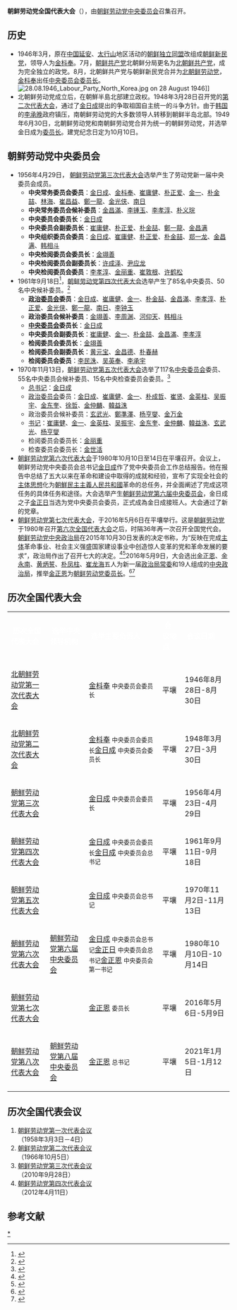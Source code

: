 {{Infobox Political post
|post            = [[朝鲜劳动党中央委员会|中央委员会]]
|body            = [[朝鲜劳动党|朝鲜劳动党]]
|insignia        = Flag of the Workers' Party of Korea.svg
|insigniacaption = [[朝鲜劳动党党旗|朝鲜劳动党党旗]]
|image           = Kim Jong-un at the Workers' Party of Korea main building.png
|incumbent       = [[金正恩|金正恩]]
|incumbentsince  = 2016年5月9日
|style           =
|appointer       = [[朝鲜劳动党中央政治局常务委员会|朝鲜劳动党中央政治局常务委员会]]和 [[朝鲜劳动党中央军事委员会|朝鲜劳动党中央军事委员会]]
|termlength      = 
|formation       = 2016年5月9日
}}
{{Infobox Korean name
| hangul = 조선로동당 대회
| hanja =  朝鮮勞動黨大會
| mr = Chosŏn Rodongdang Taehoe
| rr = Joseon Rodongdang Daehoe
| context = north}}
{{Politics of North Korea|expanded=Workers' Party}}
'''朝鲜劳动党全国代表大会'''（{{kor|조선로동당 대회}}），由[[朝鲜劳动党中央委员会|朝鲜劳动党中央委员会]]召集召开。

==历史==
* 1946年3月，原在[[中国|中国]][[延安|延安]]、[[太行山|太行山]]地区活动的[[朝鲜独立同盟|朝鲜独立同盟]]改组成[[朝鲜新民党|朝鲜新民党]]，领导人为[[金枓奉|金枓奉]]。7月，[[朝鲜共产党|朝鲜共产党]]北朝鲜分局更名为[[北朝鲜共产党|北朝鲜共产党]]，成为完全独立的政党。8月，北朝鲜共产党与朝鲜新民党合并为[[北朝鲜劳动党|北朝鲜劳动党]]，[[金枓奉|金枓奉]]出任[[朝鲜劳动党委员长|中央委员会委员长]]。[[File:28.08.1946_Labour_Party_North_Korea.jpg|thumb]] on 28 August 1946]]
* 北朝鲜劳动党成立后，在朝鮮半島北部建立政权。1948年3月28日召开党的[[北朝鲜劳动党第二次代表大会|第二次代表大会]]，通过了[[金日成|金日成]]提出的争取祖国自主统一的斗争方针。由于[[韩国|韩国]]的[[李承晚|李承晚]]政府镇压，南朝鲜劳动党的大多数领导人转移到朝鲜半岛北部。1949年6月30日，北朝鲜劳动党和南朝鲜劳动党合并为统一的朝鲜劳动党，并选举金日成为[[朝鲜劳动党委员长|委员长]]。建党纪念日定为10月10日。
== 朝鲜劳动党中央委员会 ==
* 1956年4月29日， [[朝鲜劳动党第三次代表大会|朝鲜劳动党第三次代表大会]]选举产生了劳动党新一届中央委员会成员。
** '''中央常务委员会委员'''：[[金日成|金日成]]、[[金枓奉|金枓奉]]、[[崔庸健|崔庸健]]、[[朴正爱|朴正爱]]、[[金一|金一]]、[[朴金喆|朴金喆]]、[[林海|林海]]、[[崔昌益|崔昌益]]、[[鄭一龍|鄭一龍]]、[[金光侠|金光侠]]、[[南日|南日]]
** '''中央常务委员会候补委员'''：[[金昌滿|金昌滿]]、[[李锺玉|李锺玉]]、[[李孝淳|李孝淳]]、[[朴义琓|朴义琓]]
** '''中央委员会委员长'''：[[金日成|金日成]]
** '''中央委员会副委员长'''：[[崔庸健|崔庸健]]、[[朴正爱|朴正爱]]、[[朴金喆|朴金喆]]、[[鄭一龍|鄭一龍]]、[[金昌满|金昌满]]
** '''中央组织委员会委员'''：[[金日成|金日成]]、[[崔庸健|崔庸健]]、[[朴正爱|朴正爱]]、[[朴金喆|朴金喆]]、[[郑一龙|郑一龙]]、[[金昌满|金昌满]]、[[韩相斗|韩相斗]]
** '''中央检阅委员会委员长'''：[[金翊善|金翊善]]
** '''中央检阅委员会副委员长'''：[[许成泽|许成泽]]、[[尹应龙|尹应龙]]
** '''中央检阅委员会委员'''：[[李孝淳|李孝淳]]、[[金丽重|金丽重]]、[[崔敦根|崔敦根]]、[[许鹤松|许鹤松]]
* 1961年9月18日<ref name="gk">{{cite book|title=《朝鲜劳动党历届中央全会概况》|author=中共中央对外联络部二局|year=1981}}</ref>，[[朝鲜劳动党第四次代表大会|朝鲜劳动党第四次代表大会]]选举产生了85名中央委员、50名中央候补委员。<ref>{{cite news|title=朝鲜劳动党第四次代表大会胜利闭幕  金日成号召全党以高昂的革命气势向前奔驰使祖国繁荣昌盛  新选出的党中央委员会举行全会，金日成当选为委员长|publisher=《人民日报》|date=1961-09-19|pages=5}}</ref>
** '''[[朝鲜劳动党中央委员会政治局|政治委员会]]委员'''：[[金日成|金日成]]、[[崔庸健|崔庸健]]、[[金一|金一]]、[[朴金喆|朴金喆]]、[[金昌滿|金昌滿]]、[[李孝淳|李孝淳]]、[[朴正爱|朴正爱]]、[[金光侠|金光侠]]、[[鄭一龍|鄭一龍]]、[[南日|南日]]、[[李钟玉|李钟玉]]
** '''政治委员会候补委员'''：[[金翊善|金翊善]]、[[李周渊|李周渊]]、[[河仰天|河仰天]]、[[韩相斗|韩相斗]]
**'''[[朝鲜劳动党中央委员会|中央委员会]]委员长'''：[[金日成|金日成]]
** '''中央委员会副委员长'''：[[崔庸健|崔庸健]]、[[金一|金一]]、[[朴金喆|朴金喆]]、[[金昌滿|金昌滿]]、[[李孝淳|李孝淳]]
** '''检阅委员会委员长'''：[[金翊善|金翊善]]
**'''检阅委员会副委员长'''：[[黄元宝|黄元宝]]、[[金昌德|金昌德]]、[[朴春赫|朴春赫]]
** '''检阅委员会委员'''：[[李民洙|李民洙]]、[[吴英奉|吴英奉]]、[[李承宇|李承宇]]
* 1970年11月13日，[[朝鲜劳动党第五次代表大会|朝鲜劳动党第五次代表大会]]选举了117名[[朝鲜劳动党中央委员会|中央委员会]]委员、55名中央委员会候补委员、15名中央检查委员会委员。<ref>{{cite news|title=朝鲜劳动党第五次代表大会胜利闭幕  金日成同志当选为新的中央委员会总书记  金日成同志发表重要讲话，号召全党全国人民投入新的战斗|publisher=《人民日报》|date=1970-11-15|pages=1}}</ref>
** [[朝鲜劳动党总书记|总书记]]：[[金日成|金日成]]
** [[朝鲜劳动党中央委员会政治局|政治委员会]]委员：[[金日成|金日成]]、[[崔庸健|崔庸健]]、[[金一|金一]]、[[朴成哲|朴成哲]]、[[崔贤|崔贤]]、[[金英柱|金英柱]]、[[吴振宇_(朝鲜)|吴振宇]]、[[金东奎|金东奎]]、[[徐哲|徐哲]]、[[金仲麟|金仲麟]]、[[韓益洙|韓益洙]]
** 政治委员会候补委员：[[玄武光|玄武光]]、[[鄭準澤|鄭準澤]]、[[杨亨燮|杨亨燮]]、[[金万金|金万金]]
** [[朝鲜劳动党中央委员会书记局|书记]]：[[崔庸健|崔庸健]]、[[金一|金一]]、[[金英柱|金英柱]]、[[吴振宇_(朝鲜)|吴振宇]]、[[金东奎|金东奎]]、[[金仲麟|金仲麟]]、[[韓益洙|韓益洙]]、[[玄武光|玄武光]]、[[杨亨燮|杨亨燮]]
** 检阅委员会委员长：[[金丽重|金丽重]]
** 检查委员会委员长：[[金世活|金世活]]
* [[朝鲜劳动党第六次代表大会|朝鲜劳动党第六次代表大会]]于1980年10月10日至14日在平壤召开。会议上，朝鲜劳动党中央委员会总书记[[金日成|金日成]]作了党中央委员会工作总结报告。他在报告中总结了五大以来在革命和建设中取得的成就和经验，宣布了实现全社会的[[主体思想|主体思想]]化为[[朝鮮民主主義人民共和國|朝鮮民主主義人民共和國]]革命的总任务，并全面阐述了完成这项任务的具体任务和途径。大会选举产生[[朝鲜劳动党第六届中央委员会|朝鲜劳动党第六届中央委员会]]，金日成之子[[金正日|金正日]]当选为党中央委员会委员，正式成為金日成接班人。大会通过了新的党章。 
* [[朝鲜劳动党第七次代表大会|朝鲜劳动党第七次代表大会]]，于2016年5月6日在平壤举行。这是[[朝鲜劳动党|朝鲜劳动党]]于1980年召开[[朝鲜劳动党第六次代表大会|第六次全国代表大会]]之后，时隔36年再一次召开全国党代会。[[朝鲜劳动党中央政治局|朝鲜劳动党中央政治局]]在2015年10月30日发表的决定书称，为“反映在完成[[主体思想|主体]]革命事业、社会主义强盛国家建设事业中创造惊人变革的党和革命发展的要求”，政治局作出了召开七大的决定。<ref>{{cite web|url=http://www.rodong.rep.kp/cn/index.php?strPageID=SF01_02_01&newsID=2015-10-31-0002|title=朝鲜劳动党中央政治局决定召开党第七次代表大会|date=2015-10-30|publisher=劳动新闻|access-date=2016-05-10|archive-date=2021-01-13|archive-url=https://web.archive.org/web/20210113183048/http://www.rodong.rep.kp/cn/index.php?strPageID=SF01_02_01&newsID=2015-10-31-0002|dead-url=no}}</ref><ref>{{cite web|url=http://news.xinhuanet.com/world/2015-10/30/c_128376086.htm|title=朝鲜劳动党将于明年举行第七次全国代表大会|date=2015-10-30|publisher=新华网|access-date=2016-05-10|archive-date=2016-06-02|archive-url=https://web.archive.org/web/20160602012319/http://news.xinhuanet.com/world/2015-10/30/c_128376086.htm|dead-url=no}}</ref>2016年5月9日，大会选出[[金正恩|金正恩]]、[[金永南|金永南]]、[[黄炳誓|黄炳誓]]、[[朴凤柱|朴凤柱]]、[[崔龙海|崔龙海]]五人为新一届[[朝鲜劳动党中央政治局常务委员会|政治局常委]]和19人组成的[[朝鲜劳动党中央政治局|中央政治局]]，推举[[金正恩|金正恩]]为[[朝鲜劳动党委员长|朝鲜劳动党委员长]]。<ref>{{cite web|url=http://news.xinhuanet.com/world/2016-05/09/c_1118833837.htm|title=金正恩当选为朝鲜劳动党新设委员长|publisher=[[新华网|新华网]]|date=2016-05-09|access-date=2016-05-10|archive-date=2016-06-05|archive-url=https://web.archive.org/web/20160605051254/http://news.xinhuanet.com/world/2016-05/09/c_1118833837.htm|dead-url=no}}</ref><ref>{{cite web|url=http://news.ifeng.com/a/20160509/48736286_0.shtml|title=金正恩当选朝鲜劳动党委员长 政治局常委出炉(名单)|publisher=[[凤凰网|凤凰网]]|date=2016-05-09|access-date=2016-05-10|archive-date=2016-05-10|archive-url=https://web.archive.org/web/20160510113307/http://news.ifeng.com/a/20160509/48736286_0.shtml|dead-url=no}}</ref>

==历次全国代表大会==
{|class="toccolours" border="1" cellspacing="1" cellpadding="2" style="margin:left; width:100%; border-collapse:collapse;"
|- style="background:#069;"
|'''<font style="color:#fff;"> 历次全国代表大会 '''
|'''<font style="color:#fff;"> 选举中央领导机构 '''
|'''<font style="color:#fff;"> 选举主要负责人 '''
|'''<font style="color:#fff;"> 会议地点 '''
|'''<font style="color:#fff;"> 会议日期 '''
|-
| [[北朝鲜劳动党第一次代表大会|北朝鲜劳动党第一次代表大会]]
| 
| [[金枓奉|金枓奉]] <small>中央委员会委员长</small>
| 平壤
| 1946年8月28日-8月30日
|-
| [[北朝鲜劳动党第二次代表大会|北朝鲜劳动党第二次代表大会]]
| 
| [[金枓奉|金枓奉]] <small>中央委员会委员长</small>{{to}}[[金日成|金日成]] <small>中央委员会委员长</small>
| 平壤
| 1948年3月27日-3月30日
|-
| [[朝鲜劳动党第三次代表大会|朝鲜劳动党第三次代表大会]]
| 
| [[金日成|金日成]] <small>中央委员会委员长</small>
| 平壤
| 1956年4月23日-4月29日
|-
| [[朝鲜劳动党第四次代表大会|朝鲜劳动党第四次代表大会]]
| 
| [[金日成|金日成]] <small>中央委员会委员长</small>{{to}}[[金日成|金日成]] <small>中央委员会总书记</small>
| 平壤
| 1961年9月11日-9月18日
|-
| [[朝鲜劳动党第五次代表大会|朝鲜劳动党第五次代表大会]]
| 
| [[金日成|金日成]] <small>中央委员会总书记</small>
| 平壤
| 1970年11月2日-11月13日
|-
| [[朝鲜劳动党第六次代表大会|朝鲜劳动党第六次代表大会]]
| [[朝鲜劳动党第六届中央委员会|朝鲜劳动党第六届中央委员会]]
| [[金日成|金日成]] <small>中央委员会总书记</small>{{to}}[[金正日|金正日]] <small>中央委员会总书记</small>{{to}}[[金正恩|金正恩]] <small>中央委员会第一书记</small>
| 平壤
| 1980年10月10日-10月14日
|-
| [[朝鲜劳动党第七次代表大会|朝鲜劳动党第七次代表大会]]
| 
| [[金正恩|金正恩]] <small>委员长</small>
| 平壤
| 2016年5月6日-5月9日
|-
| [[朝鲜劳动党第八次代表大会|朝鲜劳动党第八次代表大会]]
| [[朝鲜劳动党第八届中央委员会|朝鲜劳动党第八届中央委员会]]
| [[金正恩|金正恩]] <small>总书记</small>
| 平壤
| 2021年1月5日-1月12日
|}

==历次全国代表会议==
# [[朝鲜劳动党第一次代表会议|朝鲜劳动党第一次代表会议]]<br>（1958年3月3日－4日）
# [[朝鲜劳动党第二次代表会议|朝鲜劳动党第二次代表会议]]<br>（1966年10月5日）
# [[朝鲜劳动党第三次代表会议|朝鲜劳动党第三次代表会议]]<br>（2010年9月28日）
# [[朝鲜劳动党第四次代表会议|朝鲜劳动党第四次代表会议]]<br>（2012年4月11日）

== 参考文献 ==
{{reflist}}

{{朝鲜劳动党代表大会}}

[[Category:朝鲜劳动党全国代表大会|*]]